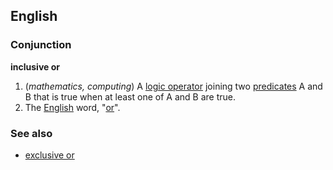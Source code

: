 ==English==
===Conjunction===
'''inclusive or'''

#(''mathematics, computing'') A [[logic operator]] joining two [[predicate]]s A and B that is true when at least one of A and B are true.
#The [[English]] word, "[[or]]".

===See also===
*[[exclusive or]]
